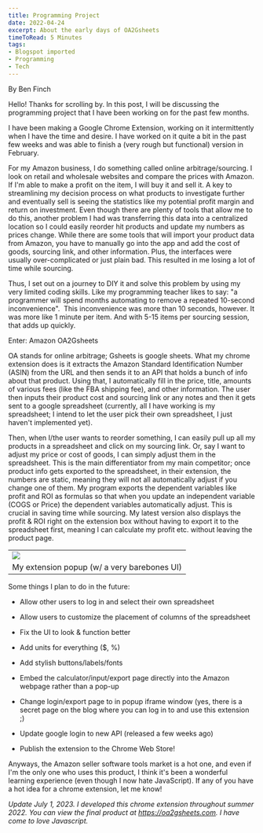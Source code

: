 ```yaml
---
title: Programming Project
date: 2022-04-24
excerpt: About the early days of OA2Gsheets
timeToRead: 5 Minutes
tags:
- Blogspot imported
- Programming
- Tech
---
```



By Ben Finch

Hello! Thanks for scrolling by. In this post, I will be discussing the programming project that I have been working on for the past few months. 

I have been making a Google Chrome Extension, working on it intermittently when I have the time and desire. I have worked on it quite a bit in the past few weeks and was able to finish a (very rough but functional) version in February. 

For my Amazon business, I do something called online arbitrage/sourcing. I look on retail and wholesale websites and compare the prices with Amazon. If I'm able to make a profit on the item, I will buy it and sell it. A key to streamlining my decision process on what products to investigate further and eventually sell is seeing the statistics like my potential profit margin and return on investment. Even though there are plenty of tools that allow me to do this, another problem I had was transferring this data into a centralized location so I could easily reorder hit products and update my numbers as prices change. While there are some tools that will import your product data from Amazon, you have to manually go into the app and add the cost of goods, sourcing link, and other information. Plus, the interfaces were usually over-complicated or just plain bad. This resulted in me losing a lot of time while sourcing. 

Thus, I set out on a journey to DIY it and solve this problem by using my very limited coding skills. Like my programming teacher likes to say: "a programmer will spend months automating to remove a repeated 10-second inconvenience".  This inconvenience was more than 10 seconds, however. It was more like 1 minute per item. And with 5-15 items per sourcing session, that adds up quickly. 

Enter: Amazon OA2Gsheets

OA stands for online arbitrage; Gsheets is google sheets. What my chrome extension does is it extracts the Amazon Standard Identification Number (ASIN) from the URL and then sends it to an API that holds a bunch of info about that product. Using that, I automatically fill in the price, title, amounts of various fees (like the FBA shipping fee), and other information. The user then inputs their product cost and sourcing link or any notes and then it gets sent to a google spreadsheet (currently, all I have working is my spreadsheet; I intend to let the user pick their own spreadsheet, I just haven't implemented yet). 

Then, when I/the user wants to reorder something, I can easily pull up all my products in a spreadsheet and click on my sourcing link. Or, say I want to adjust my price or cost of goods, I can simply adjust them in the spreadsheet. This is the main differentiator from my main competitor; once product info gets exported to the spreadsheet, in their extension, the numbers are static, meaning they will not all automatically adjust if you change one of them. My program exports the dependent variables like profit and ROI as formulas so that when you update an independent variable (COGS or Price) the dependent variables automatically adjust. This is crucial in saving time while sourcing. My latest version also displays the profit & ROI right on the extension box without having to export it to the spreadsheet first, meaning I can calculate my profit etc. without leaving the product page. 

|   |
|---|
|[![](https://blogger.googleusercontent.com/img/b/R29vZ2xl/AVvXsEjegBofUe2Vf4I_HKY99Mmqm6aNxHvRBx5EsBSOnKMeChrJMfVQvbynd-lY4bLu5erYGXuBRix9FGvyY--hmhPyafp72Mpk1he4OMt_YlkkFRVBmhVAwQz-9aTKRdaMGdYZVOjBLa43M63HoyKhxxvtyLNNexhgDs2TxbdZhBgJbOEWBh_NoLQU0ZiD/s320/Screenshot%202022-04-24%202.15.25%20PM.png)](https://www.blogger.com/blog/post/edit/2067534601276460215/6617616393642481032#)|
|My extension popup (w/ a very barebones UI)|

  
Some things I plan to do in the future:

- Allow other users to log in and select their own spreadsheet
- Allow users to customize the placement of columns of the spreadsheet
- Fix the UI to look & function better

- Add units for everything ($, %)
- Add stylish buttons/labels/fonts

- Embed the calculator/input/export page directly into the Amazon webpage rather than a pop-up
- Change login/export page to in popup iframe window (yes, there is a secret page on the blog where you can log in to and use this extension ;)
- Update google login to new API (released a few weeks ago)
- Publish the extension to the Chrome Web Store!

Anyways, the Amazon seller software tools market is a hot one, and even if I'm the only one who uses this product, I think it's been a wonderful learning experience (even though I now hate JavaScript). If any of you have a hot idea for a chrome extension, let me know!

*Update July 1, 2023. I developed this chrome extension throughout summer 2022. You can view the final product at https://oa2gsheets.com. I have come to love Javascript.*

<Giscus
    id="comments"
    repo="benf2004/my-blog"
    repoId="R_kgDOJx_n5Q"
    category="Announcements"
    categoryId="DIC_kwDOJx_n5c4CXmy-"
    mapping="pathname"
    term="Welcome to @giscus/react component!"
    reactionsEnabled="1"
    emitMetadata="0"
    inputPosition="top"
    theme="light"
    lang="en"
/>